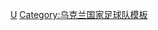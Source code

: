 {{国家队
 | name      = 2012年歐洲國家盃烏克蘭參賽名單
 | bg        = #FFD500
 | fg        = #005BBB
 | bordercolor = #005BBB
 | country   = 乌克兰
 | flag      = Ukraine
 | comp link = 2012年欧洲足球锦标赛
 | comp      = 2012年-{zh-hans:欧洲足球锦标赛;zh-hk:歐洲國家盃;zh-tw:歐洲足球錦標賽;}-
 | p1        = [[馬克西姆·科瓦爾|-{zh-hans:科瓦尔;zh-hant:科瓦爾;zh-hk:麥森·高禾}-]] 
 | p2        = [[耶夫恩·塞林|-{zh-hans:塞林;zh-hant:塞林;zh-hk:施連}-]] 
 | p3        = [[耶夫恩·哈切里迪|-{zh-hans:哈切里迪;zh-hant:哈切里迪;zh-hk:卡卓列迪}-]] 
 | p4        = [[阿纳托利·季莫什丘克|-{zh-hans:季莫什丘克;zh-hk:迪莫斯卓;zh-tw:蒂莫斯楚克;}-]] 
 | p5        = [[亞歷山大·庫切爾|-{zh-hans:库切尔;zh-hant:庫切爾;zh-hk:古查}-]] 
 | p6        = [[丹尼斯·加爾馬什|-{zh-hans:加尔马什;zh-hant:加爾馬什;zh-hk:加馬殊}-]] 
 | p7        = [[安德烈·舍甫琴科|-{zh-hans:舍甫琴科;zh-hk:舒夫真高;zh-tw:舍甫琴科;}-]] [[File:Captain sports.svg|10px|link=隊長 (足球)|alt=队长]]
 | p8        = [[亞歷山大·阿利耶夫|阿利耶夫]] 
 | p9        = [[奧列格·古謝夫|-{zh-hans:胡谢夫;zh-hk:古斯夫}-]] 
 | p10       = [[安德烈·沃罗宁|-{zh-hans:沃罗宁;zh-hk:禾朗連;zh-tw:沃羅寧;}-]] 
 | p11       = [[安德烈·亚尔莫连科|-{zh-hans:亚尔莫连科;zh-hk:耶莫蘭高}-]] 
 | p12       = [[安德烈·皮亞托夫|-{zh-hans:皮亚托夫;zh-hk:彼亞杜夫;zh-tw:皮亞托夫;}-]]
 | p13       = [[维亚切斯拉夫·舍夫丘克|-{zh-hans:舍甫丘克;zh-hk:舒夫卓克}-]] 
 | p14       = [[魯斯蘭·羅坦|-{zh-hans:罗坦;zh-hk:洛坦;zh-tw:羅坦;}-]]
 | p15       = [[阿特姆·米列夫斯基|米列夫斯基]] 
 | p16       = [[耶夫恩·謝列茲尼奧夫|-{zh-hans:塞列兹诺夫;zh-hant:謝列茲尼奧夫;zh-hk:沙列斯尼約夫}-]] 
 | p17       = [[塔拉斯·米哈利克|米哈利克]] 
 | p18       = [[谢尔盖·纳扎连科|-{zh-hans:纳扎连科;zh-hk:尼沙蘭高}-]] 
 | p19       = [[耶夫恩·科諾普里安卡|-{zh-hans:科诺普里安卡;zh-hk:高路比恩卡;zh-hant:科諾普里安卡;}-]] 
 | p20       = [[亞羅斯拉夫·拉基茨基|-{zh-hans:拉基茨基;zh-hant:拉基茨基;zh-hk:拉傑斯基}-]] 
 | p21       = [[保丹·畢高|-{zh-hans:布特科;zh-hk:畢高}-]] 
 | p22       = [[馬爾科·德維奇|-{zh-hans:德维奇;zh-hant:德維奇;zh-hk:迪域}-]]
 | p23       = [[Oleksandr Horyainov|-{zh-hans:霍亚诺夫;zh-hk:哥利亞洛夫}-]]
 | coach     = [[奥列格·布洛欣|-{zh-hans:布洛欣;zh-hk:布洛堅;zh-tw:布洛欣;}-]]
}}<noinclude>
[[Category:2012年歐洲足球錦標賽參賽名單模板|U]]
[[Category:乌克兰国家足球队模板]]
</noinclude>